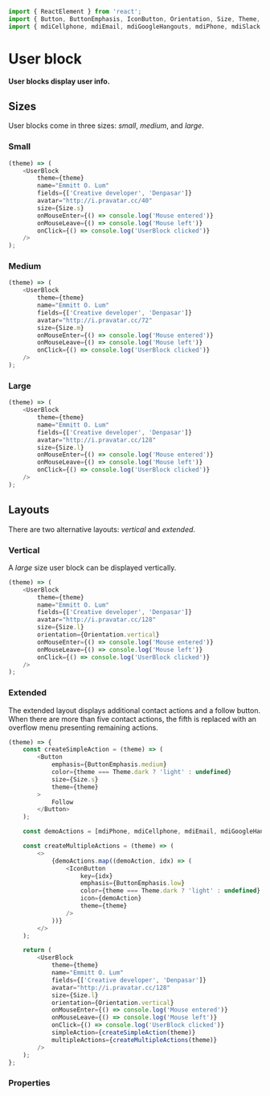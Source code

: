 ```javascript import
import { ReactElement } from 'react';
import { Button, ButtonEmphasis, IconButton, Orientation, Size, Theme, UserBlock } from 'LumX';
import { mdiCellphone, mdiEmail, mdiGoogleHangouts, mdiPhone, mdiSlack } from 'LumX/icons';
```

# User block

**User blocks display user info.**

## Sizes

User blocks come in three sizes: _small_, _medium_, and _large_.

### Small

```javascript jsx withThemeSwitcher
(theme) => (
    <UserBlock
        theme={theme}
        name="Emmitt O. Lum"
        fields={['Creative developer', 'Denpasar']}
        avatar="http://i.pravatar.cc/40"
        size={Size.s}
        onMouseEnter={() => console.log('Mouse entered')}
        onMouseLeave={() => console.log('Mouse left')}
        onClick={() => console.log('UserBlock clicked')}
    />
);
```

### Medium

```javascript jsx withThemeSwitcher
(theme) => (
    <UserBlock
        theme={theme}
        name="Emmitt O. Lum"
        fields={['Creative developer', 'Denpasar']}
        avatar="http://i.pravatar.cc/72"
        size={Size.m}
        onMouseEnter={() => console.log('Mouse entered')}
        onMouseLeave={() => console.log('Mouse left')}
        onClick={() => console.log('UserBlock clicked')}
    />
);
```

### Large

```javascript jsx withThemeSwitcher
(theme) => (
    <UserBlock
        theme={theme}
        name="Emmitt O. Lum"
        fields={['Creative developer', 'Denpasar']}
        avatar="http://i.pravatar.cc/128"
        size={Size.l}
        onMouseEnter={() => console.log('Mouse entered')}
        onMouseLeave={() => console.log('Mouse left')}
        onClick={() => console.log('UserBlock clicked')}
    />
);
```

## Layouts

There are two alternative layouts: _vertical_ and _extended_.

### Vertical

A _large_ size user block can be displayed vertically.

```javascript jsx withThemeSwitcher
(theme) => (
    <UserBlock
        theme={theme}
        name="Emmitt O. Lum"
        fields={['Creative developer', 'Denpasar']}
        avatar="http://i.pravatar.cc/128"
        size={Size.l}
        orientation={Orientation.vertical}
        onMouseEnter={() => console.log('Mouse entered')}
        onMouseLeave={() => console.log('Mouse left')}
        onClick={() => console.log('UserBlock clicked')}
    />
);
```

### Extended

The extended layout displays additional contact actions and a follow button.
When there are more than five contact actions, the fifth is replaced with an overflow menu presenting remaining actions.

```javascript jsx withThemeSwitcher
(theme) => {
    const createSimpleAction = (theme) => (
        <Button
            emphasis={ButtonEmphasis.medium}
            color={theme === Theme.dark ? 'light' : undefined}
            size={Size.s}
            theme={theme}
        >
            Follow
        </Button>
    );

    const demoActions = [mdiPhone, mdiCellphone, mdiEmail, mdiGoogleHangouts, mdiSlack];

    const createMultipleActions = (theme) => (
        <>
            {demoActions.map((demoAction, idx) => (
                <IconButton
                    key={idx}
                    emphasis={ButtonEmphasis.low}
                    color={theme === Theme.dark ? 'light' : undefined}
                    icon={demoAction}
                    theme={theme}
                />
            ))}
        </>
    );

    return (
        <UserBlock
            theme={theme}
            name="Emmitt O. Lum"
            fields={['Creative developer', 'Denpasar']}
            avatar="http://i.pravatar.cc/128"
            size={Size.l}
            orientation={Orientation.vertical}
            onMouseEnter={() => console.log('Mouse entered')}
            onMouseLeave={() => console.log('Mouse left')}
            onClick={() => console.log('UserBlock clicked')}
            simpleAction={createSimpleAction(theme)}
            multipleActions={createMultipleActions(theme)}
        />
    );
};
```

### Properties

<PropTable component="UserBlock" />

